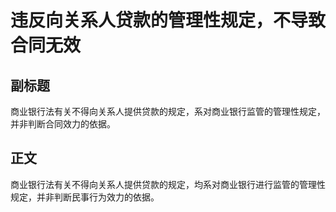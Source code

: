 # 违反向关系人贷款的管理性规定，不导致合同无效
## 副标题
商业银行法有关不得向关系人提供贷款的规定，系对商业银行监管的管理性规定，并非判断合同效力的依据。
## 正文
商业银行法有关不得向关系人提供贷款的规定，均系对商业银行进行监管的管理性规定，并非判断民事行为效力的依据。